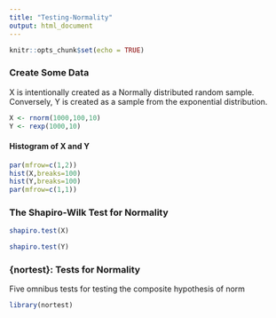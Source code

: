 ```yaml
---
title: "Testing-Normality"
output: html_document
---
```


```r
knitr::opts_chunk$set(echo = TRUE)
```

### Create Some Data

X is intentionally created as a Normally distributed random sample.
Conversely, Y is created as a sample from the exponential distribution.
```r
X <- rnorm(1000,100,10)
Y <- rexp(1000,10)
```

#### Histogram of X and Y

```r
par(mfrow=c(1,2))
hist(X,breaks=100)
hist(Y,breaks=100)
par(mfrow=c(1,1))
```


### The Shapiro-Wilk Test for Normality

```r
shapiro.test(X)
```

```r
shapiro.test(Y)
```


### {nortest}: Tests for Normality

Five omnibus tests for testing the composite hypothesis of norm


```r
library(nortest)
```
